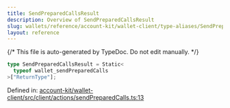 ```yaml
---
title: SendPreparedCallsResult
description: Overview of SendPreparedCallsResult
slug: wallets/reference/account-kit/wallet-client/type-aliases/SendPreparedCallsResult
layout: reference
---
```


{/* This file is auto-generated by TypeDoc. Do not edit manually. */}

```ts
type SendPreparedCallsResult = Static<
  typeof wallet_sendPreparedCalls
>["ReturnType"];
```

Defined in: [account-kit/wallet-client/src/client/actions/sendPreparedCalls.ts:13](https://github.com/alchemyplatform/aa-sdk/blob/ad165355d980f9a16dd388088895bfc851df8656/account-kit/wallet-client/src/client/actions/sendPreparedCalls.ts#L13)
